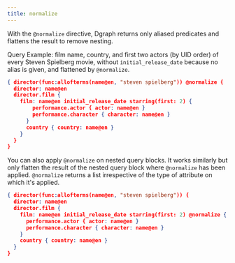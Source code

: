 ```yaml
---
title: normalize
---
```



<DgraphWIP />

With the `@normalize` directive, Dgraph returns only aliased predicates and
flattens the result to remove nesting.

Query Example: film name, country, and first two actors (by UID order) of every
Steven Spielberg movie, without `initial_release_date` because no alias is
given, and flattened by `@normalize`.

```json
{ director(func:allofterms(name@en, "steven spielberg")) @normalize {
  director: name@en
  director.film {
    film: name@en initial_release_date starring(first: 2) {
        performance.actor { actor: name@en }
        performance.character { character: name@en }
      }
      country { country: name@en }
    }
  }
}
```

You can also apply `@normalize` on nested query blocks. It works similarly but
only flatten the result of the nested query block where `@normalize` has been
applied. `@normalize` returns a list irrespective of the type of attribute on
which it's applied.

```json
{ director(func:allofterms(name@en, "steven spielberg")) {
  director: name@en
  director.film {
    film: name@en initial_release_date starring(first: 2) @normalize {
      performance.actor { actor: name@en }
      performance.character { character: name@en }
    }
    country { country: name@en }
  }
}
```

